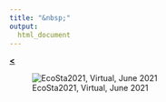 ```yaml
---
title: "&nbsp;"
output: 
  html_document
---
```

  
[**<**](/Rmarkdowns/ConferencesAndTalks.html)

![EcoSta2021, Virtual, June 2021](../images/clouds.jpg)
